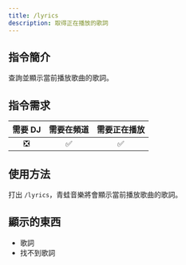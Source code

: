 ```yaml
---
title: /lyrics
description: 取得正在播放的歌詞
---
```


## 指令簡介  
<Callout type="info">
查詢並顯示當前播放歌曲的歌詞。
</Callout>

## 指令需求
| 需要 DJ |	需要在頻道 | 需要正在播放 |
| :-----: | :-------: | :---------: |
|   ❎   |    ✅     |     ✅      |

## 使用方法  
打出 `/lyrics`，青蛙音樂將會顯示當前播放歌曲的歌詞。

## 顯示的東西
- 歌詞
- 找不到歌詞
